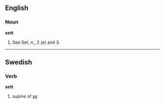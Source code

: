 ==English==

===Noun===

'''sett'''

#See Set, n., 2 (e) and 3.
----
==Swedish==
===Verb===
'''sett'''
#''supine'' of [[se#Swedish|se]]
